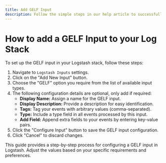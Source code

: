 ```yaml
---
title: Add GELF Input
description: Follow the simple steps in our help article to successfully configure a GELF Input on your Logstash Instance
---
```


# How to add a GELF Input to your Log Stack

To set up the GELF input in your Logstash stack, follow these steps:

1. Navigate to `Logstash Inputs` settings.
2. Click on the "Add New Input" button.
3. Choose the "GELF" option you require from the list of available input types.
4. The following configuration details are optional, only add if required:
   - **Display Name:** Assign a name for the GELF input.
   - **Display Description:** Provide a description for easy identification.
   - **Tags:** Tag your events with arbitrary values (comma-separated).
   - **Type:** Include a type field in all events processed by this input.
   - **Add Field:** Append extra fields to your events by entering key-value pairs.
5. Click the "Configure Input" button to save the GELF input configuration.
6. Click "Cancel" to discard changes.

This guide provides a step-by-step process for configuring a GELF input in Logstash. 
Adjust the values based on your specific requirements and preferences.